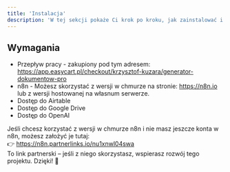 ```yaml
---
title: 'Instalacja'
description: 'W tej sekcji pokaże Ci krok po kroku, jak zainstalować i uruchomić Agenta AI do generowania dokumentów w środowisku n8n. Dowiesz się, jak zaimportować workflow, połączyć się z usługami i skonfigurować dane. Po wykonaniu tych kroków Agent będzie gotowy do działania i automatycznego tworzenia dokumentów.'
---
```


## Wymagania
 - Przepływ pracy - zakupiony pod tym adresem:  https://app.easycart.pl/checkout/krzysztof-kuzara/generator-dokumentow-pro
 - n8n - Możesz skorzystać z wersji w chmurze na stronie: https://n8n.io lub z wersji hostowanej na własnum serwerze.
 - Dostęp do Airtable
 - Dostęp do Google Drive
 - Dostęp do OpenAI

Jeśli chcesz korzystać z wersji w chmurze n8n i nie masz jeszcze konta w n8n, możesz założyć je tutaj:  
👉 https://n8n.partnerlinks.io/nu1xnwl04swa  
To link partnerski – jeśli z niego skorzystasz, wspierasz rozwój tego projektu.  Dzięki! 💚

